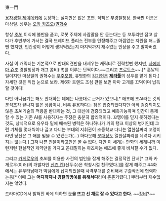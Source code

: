 東一門

[[용자경찰 제이데커]]에 등장하는 싫지만은 않은 조연. 직책은 부경찰청장. 한국판 이름은 마상일. 성우는 [[오카 카즈오]]/[[권혁수]]

항상 [[초AI]] 이식에 불만을 품고, 로봇 주제에 사람말을 안 듣는다는 등 꼬투리만 잡고 살다가 후반부에 가서는 결국 브레이브 폴리스 전부를 인정해주고 아낌없는 지원을 해...줄뻔 했지만, 인간성이 어떻게 생겨먹었는지 마지막까지 재수없는 인상을 주고 말아버렸다.

사실 이 캐릭터는 기본적으로 반대의견만을 내세우는 캐릭터로 전략할뻔 했지만, [[사에지마 쥬조]] 경찰청장과 개그 콤비(!!!)를 이루는 단짝이다.~~그리고 [[프로토스]]~~.[* 훗날의 일이지만 마상일의 권혁수는 [[우주모함]], 유명한의 [[김기현]]은 '''[[제라툴]]'''의 성우를 맡게 된다.] 자세한 것은 직접 눈으로 보라. 제6화 트렌드 조심 편을 보면 아마 고개를 끄덕이며 납득할 것이다!

다만 아니꼽기는 해도 반대하는 데에는 나름대로 근거가 있으니[* 애초에 초AI라는 것의 분석조차 끝나지 않은 상황이니, 비록 유용하다는 점은 입증되었다지만 아직 검증되지도 않은 초AI기술의 적용을 반대하는 것, 그 대신에 검증되었고 예측가능하며 인간이 통제할 수 있는 기존 AI를 사용하자는 주장은 충분히 합리적이다. 꼬맹이를 믿지 못하겠다는 것도, 상식적으로 유우타 밑에 배속된 병력은 하나하나가 거의 탱크 이상의 병기인데 그런 기체를 몇대씩이나 끌고 다니는 부대의 지휘관이 초등학교 다니는 열한살짜리 꼬맹이라면 당신은 그 애를 믿을 수 있겠는가(...) 하다못해 [[분대장]]도 열한살짜리를 데려다 시키지는 않는다.] 그저 나쁜 인물이라고만은 볼 수 없다. 다만 이 세계는 만화의 세계니까 이런저런 현실적인 제약만을 가지고 꼰대질하는 아즈마는 애초에 좋게 비쳐질 수가 없다.

그리고 [[카게로우]]의 초AI를 이용한 사건의 범인을 잡게 해주는 결정적인 단서[* 그와 카게로우(미러)의 개발자인 [[신죠 켄]](신두수)은 학창시절 친구였다.]를 잡게 해주고 44화에서는 유우타남매가 빅팀에게 납치되었을때 사격부대를 준비해서 구출작전에 협력하는등[* 이때 그는 '''어디까지나 경찰의명예를 위해서다'''라며 츤츤거렸다.] 뿌리부터 재수없지는 않았다.

드라마CD에서 밝혀진 바에 의하면 '''눈을 뜨고 선 채로 잘 수 있다고 한다'''. ~~[[장비]]?~~
